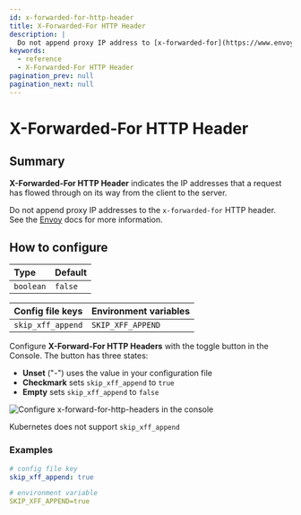 ```yaml
---
id: x-forwarded-for-http-header
title: X-Forwarded-For HTTP Header
description: |
  Do not append proxy IP address to [x-forwarded-for](https://www.envoyproxy.io/docs/envoy/latest/configuration/http/http_conn_man/headers.html?highlight=skip_xff_append#x-forwarded-for).
keywords:
  - reference
  - X-Forwarded-For HTTP Header
pagination_prev: null
pagination_next: null
---
```



# X-Forwarded-For HTTP Header

## Summary

**X-Forwarded-For HTTP Header** indicates the IP addresses that a request has flowed through on its way from the client to the server.

Do not append proxy IP addresses to the `x-forwarded-for` HTTP header. See the [Envoy](https://www.envoyproxy.io/docs/envoy/latest/configuration/http/http_conn_man/headers.html?highlight=skip_xff_append#x-forwarded-for) docs for more information.

## How to configure

| **Type** | **Default** |
| :--- | :--- |
| `boolean` | `false` |

<Tabs>
<TabItem value="Core" label="Core">

| **Config file keys** | **Environment variables** |
| :--- | :--- |
| `skip_xff_append` | `SKIP_XFF_APPEND` |

</TabItem>
<TabItem value="Enterprise" label="Enterprise">

Configure **X-Forward-For HTTP Headers** with the toggle button in the Console. The button has three states:
- **Unset** ("-") uses the value in your configuration file
- **Checkmark** sets `skip_xff_append` to `true`
- **Empty** sets `skip_xff_append` to `false`

![Configure x-forward-for-http-headers in the console](./img/headers/x-forwarded-for-http-header.png)

</TabItem>
<TabItem value="Kubernetes" label="Kubernetes">

Kubernetes does not support `skip_xff_append`

</TabItem>
</Tabs>

### Examples

```yaml
# config file key
skip_xff_append: true

# environment variable
SKIP_XFF_APPEND=true
```
